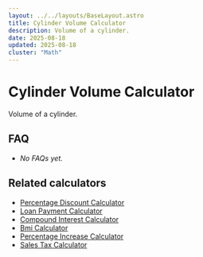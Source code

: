 ```yaml
---
layout: ../../layouts/BaseLayout.astro
title: Cylinder Volume Calculator
description: Volume of a cylinder.
date: 2025-08-18
updated: 2025-08-18
cluster: "Math"
---
```




# Cylinder Volume Calculator

Volume of a cylinder.

<Calculator schema={schema} />

## FAQ

- _No FAQs yet._

## Related calculators
- [Percentage Discount Calculator](/calculators/percentage-discount-calculator/)
- [Loan Payment Calculator](/calculators/loan-payment-calculator/)
- [Compound Interest Calculator](/calculators/compound-interest-calculator/)
- [Bmi Calculator](/calculators/bmi-calculator/)
- [Percentage Increase Calculator](/calculators/percentage-increase-calculator/)
- [Sales Tax Calculator](/calculators/sales-tax-calculator/)
